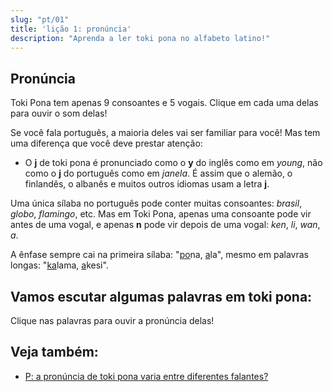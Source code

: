 ```yaml
---
slug: "pt/01"
title: 'lição 1: pronúncia'
description: "Aprenda a ler toki pona no alfabeto latino!"
---
```



## Pronúncia

Toki Pona tem apenas 9 consoantes e 5 vogais. Clique em cada uma delas para ouvir o som delas!

<PhonoTable />

Se você fala português, a maioria deles vai ser familiar para você! Mas tem uma diferença que você deve prestar atenção:

* O **j** de toki pona é pronunciado como o **y** do inglês como em *young*, não como o **j** do português como em *janela*. É assim que o alemão, o finlandês, o albanês e muitos outros idiomas usam a letra **j**.

Uma única sílaba no português pode conter muitas consoantes: *brasil*, *globo*, *flamingo*, etc. Mas em Toki Pona, apenas uma consoante pode vir antes de uma vogal, e apenas **n** pode vir depois de uma vogal: *ken*, *li*, *wan*, *a*.

A ênfase sempre cai na primeira sílaba: "<u>po</u>na, <u>a</u>la", mesmo em palavras longas: "<u>ka</u>lama, <u>a</u>kesi".

## Vamos escutar algumas palavras em toki pona:

Clique nas palavras para ouvir a pronúncia delas!

<PhonoExamplesHe />

## Veja também:

* [P: a pronúncia de toki pona varia entre diferentes falantes?](pt/sound-variation)
